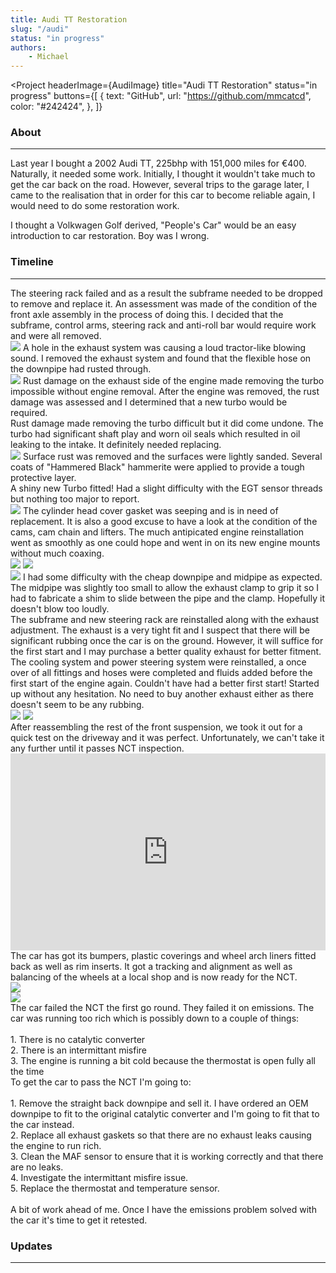 ```yaml
---
title: Audi TT Restoration
slug: "/audi"
status: "in progress"
authors:
    - Michael
---
```



<Project
  headerImage={AudiImage}
  title="Audi TT Restoration"
  status="in progress"
  buttons={[
    {
      text: "GitHub",
      url: "https://github.com/mmcatcd",
      color: "#242424",
    },
  ]}
>

  ### About
  ---

  Last year I bought a 2002 Audi TT, 225bhp with 151,000 miles for €400. Naturally, it needed some work.
  Initially, I thought it wouldn't take much to get the car back on the road. However, several trips to
  the garage later, I came to the realisation that in order for this car to become reliable again, I would
  need to do some restoration work.

  I thought a Volkwagen Golf derived, "People's Car" would be an easy introduction to car restoration. 
  Boy was I wrong.

  ### Timeline
  ---

  <Timeline>
    <TimelineItem title="Front Axle Disassembly" status="Completed" date="11.04.2020" type="normal">
      The steering rack failed and as a result the subframe needed to be dropped to remove and replace it.
      An assessment was made of the condition of the front axle assembly in the process of doing this. 
      I decided that the subframe, control arms, steering rack and anti-roll bar would require work and were all removed.
    </TimelineItem>
    <TimelineItem title="Exhaust System Disassembly" status="Completed" date="18.04.2020" type="normal">
      <div>
        <img src={TTOldDownpipe} style={{ maxWidth: 200, marginTop: 0, marginRight: 20, float: 'left' }} />
        <span>
          A hole in the exhaust system was causing a loud tractor-like blowing sound. I removed the exhaust
          system and found that the flexible hose on the downpipe had rusted through.
        </span>
      </div>
    </TimelineItem>
    <TimelineItem title="Engine Removal" status="Completed" date="18.07.2020" type="normal">
      <div>
        <img src={TTEngineOut} style={{ maxWidth: 300, marginTop: 0, marginRight: 20, float: 'left' }} />
        <span>
          Rust damage on the exhaust side of the engine made removing the turbo impossible without engine
          removal. After the engine was removed, the rust damage was assessed and I determined that a new turbo
          would be required.
        </span>
      </div>
    </TimelineItem>
    <TimelineItem title="Turbo Removal" status="Completed" date="27.07.2020" type="normal">
      Rust damage made removing the turbo difficult but it did come undone. The turbo had significant shaft
      play and worn oil seals which resulted in oil leaking to the intake. It definitely needed replacing.
    </TimelineItem>
    <TimelineItem title="Subframe and Control Arm Restoration" status="Completed" date="09.09.2020" type="normal">
      <div>
        <img src={TTNewSubframe} style={{ maxWidth: 250, marginTop: 0, marginRight: 20, float: 'left' }} />
        <span>
          Surface rust was removed and the surfaces were lightly sanded. Several coats of "Hammered Black" hammerite
          were applied to provide a tough protective layer.
        </span>
      </div>
    </TimelineItem>
    <TimelineItem title="Turbo Replacement" status="Completed" type="normal" date="14.11.2020">
      <div>A shiny new Turbo fitted! Had a slight difficulty with the EGT sensor threads but nothing too major to report.</div>
      <img src={NewTurboImage} style={{ maxWidth: 250, marginTop: 10 }} />
    </TimelineItem>
    <TimelineItem title="Cylinder Head Cover Gasket" status="Completed" type="normal" date="30.09.2020">
      The cylinder head cover gasket was seeping and is in need of replacement. It is also a good excuse to
      have a look at the condition of the cams, cam chain and lifters.
    </TimelineItem>
    <TimelineItem title="Engine Reinstallation" status="Completed" type="normal" date="25.12.2020">
      The much antipicated engine reinstallation went as smoothly as one could hope and went in on its new engine
      mounts without much coaxing.
      <div>
        <img src={EngineIn} style={{ maxWidth: 300, margin: 10 }} />
        <img src={AfterEngineIn} style={{ maxWidth: 300, margin: 10 }} />
      </div>
    </TimelineItem>
    <TimelineItem title="Exhaust Reassembly" status="Completed" type="normal" date="14.11.2020">
      <div>
        <span><img src={TTNewDownpipe} style={{ maxWidth: 140, marginTop: 0, marginRight: 20, float: 'left' }} /></span>
        <span>
          I had some difficulty with the cheap downpipe and midpipe as expected. The midpipe was slightly too small to
          allow the exhaust clamp to grip it so I had to fabricate a shim to slide between the pipe and the clamp. Hopefully
          it doesn't blow too loudly.
        </span>
      </div>
    </TimelineItem>
    <TimelineItem title="Front Axle Reassembly" status="Completed" type="normal" date="31.12.2020">
      The subframe and new steering rack are reinstalled along with the exhaust adjustment. The exhaust
      is a very tight fit and I suspect that there will be significant rubbing once the car is on the
      ground. However, it will suffice for the first start and I may purchase a better quality exhaust
      for better fitment.
    </TimelineItem>
    <TimelineItem title="Engine First Start Preparation" status="Completed" type="normal" date="23.01.2021">
      The cooling system and power steering system were reinstalled, a once over of all fittings
      and hoses were completed and fluids added before the first start of the engine again.
    </TimelineItem>
    <TimelineItem title="First Start" status="Completed" type="normal" date="23.01.2021" posts={["tt-first-start", "tt-fluid-bleeding"]}>
      Couldn't have had a better first start! Started up without any hesitation. No need to buy another exhaust either
      as there doesn't seem to be any rubbing.
      <div>
        <img src={TTWashMe} style={{ maxWidth: 300, margin: 10 }} />
        <img src={TTMyFace} style={{ maxWidth: 250, margin: 10 }} />
      </div>
    </TimelineItem>
    <TimelineItem title="First Start" status="Completed" type="normal" date="24.01.2021">
      After reassembling the rest of the front suspension, we took it out for a quick test on the driveway and it
      was perfect. Unfortunately, we can't take it any further until it passes NCT inspection.
      <iframe width="100%" height="315" src="https://www.youtube.com/embed/EKBmwcf8mbI" frameborder="0" 
        allow="accelerometer; autoplay; clipboard-write; encrypted-media; gyroscope; picture-in-picture" allowfullscreen></iframe>
    </TimelineItem>
    <TimelineItem title="Cleaning and tracking" status="Completed" type="normal" date="28.01.2021">
      The car has got its bumpers, plastic coverings and wheel arch liners fitted back as well as rim inserts. It got a tracking
      and alignment as well as balancing of the wheels at a local shop and is now ready for the NCT.
      <div style={{ maxWidth: 600 }}>
        <img src={TTWashed} style={{ width: '100%' }} />
      </div>
    </TimelineItem>
    <TimelineItem title="NCT Technical Inspection Attempt #1" status="Completed" type="normal" date="09.02.2021">
      <div style={{ maxWidth: 400 }}>
        <img src={TTNCTAttempt1} style={{ width: '100%' }} />
      </div>
      The car failed the NCT the first go round. They failed it on emissions. The car was running too rich which is possibly down to
      a couple of things:<br/><br/>
      1. There is no catalytic converter<br/>
      2. There is an intermittant misfire<br/>
      3. The engine is running a bit cold because the thermostat is open fully all the time<br/>
    </TimelineItem>
    <TimelineItem title="NCT Fixes" status="In progress" type="normal">
      To get the car to pass the NCT I'm going to:<br/><br/>
      1. Remove the straight back downpipe and sell it. I have ordered an OEM downpipe to
      fit to the original catalytic converter and I'm going to fit that to the car instead.<br/>
      2. Replace all exhaust gaskets so that there are no exhaust leaks causing the engine to run rich.<br/>
      3. Clean the MAF sensor to ensure that it is working correctly and that there are no leaks.<br/>
      4. Investigate the intermittant misfire issue.<br/>
      5. Replace the thermostat and temperature sensor.<br/><br/>
      A bit of work ahead of me.
    </TimelineItem>
    <TimelineItem title="NCT Technical Inspection Attempt #2" status="In progress" type="end">
      Once I have the emissions problem solved with the car it's time to get it retested.
    </TimelineItem>
  </Timeline>

  ### Updates
  ---

  <ProjectPosts filter="tt" />

</Project>
